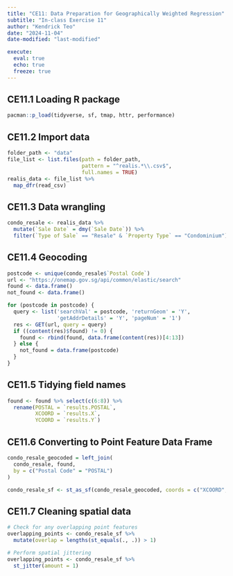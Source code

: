 ```yaml
---
title: "CE11: Data Preparation for Geographically Weighted Regression"
subtitle: "In-class Exercise 11"
author: "Kendrick Teo"
date: "2024-11-04"
date-modified: "last-modified"

execute: 
  eval: true
  echo: true
  freeze: true
---
```


## CE11.1 Loading R package

```r
pacman::p_load(tidyverse, sf, tmap, httr, performance)
```

## CE11.2 Import data

```r
folder_path <- "data"
file_list <- list.files(path = folder_path,
                        pattern = "^realis.*\\.csv$",
                        full.names = TRUE)
realis_data <- file_list %>%
  map_dfr(read_csv)
```

## CE11.3 Data wrangling

```r
condo_resale <- realis_data %>%
  mutate(`Sale Date` = dmy(`Sale Date`)) %>%
  filter(`Type of Sale` == "Resale" & `Property Type` == "Condominium")
```

## CE11.4 Geocoding

```r
postcode <- unique(condo_resale$`Postal Code`)
url <- "https://onemap.gov.sg/api/common/elastic/search"
found <- data.frame()
not_found <- data.frame()

for (postcode in postcode) {
  query <- list('searchVal' = postcode, 'returnGeom' = 'Y',
                'getAddrDetails' = 'Y', 'pageNum' = '1')
  res <- GET(url, query = query)
  if ((content(res)$found) != 0) {
    found <- rbind(found, data.frame(content(res))[4:13])
  } else {
    not_found = data.frame(postcode)
  }
}
```

## CE11.5 Tidying field names

```r
found <- found %>% select(c(6:8)) %>%
  rename(POSTAL = `results.POSTAL`,
         XCOORD = `results.X`,
         YCOORD = `results.Y`)
```

## CE11.6 Converting to Point Feature Data Frame

```r
condo_resale_geocoded = left_join(
  condo_resale, found,
  by = c("Postal Code" = "POSTAL")
)
```

```r
condo_resale_sf <- st_as_sf(condo_resale_geocoded, coords = c("XCOORD", "YCOORD"), crs = 3414)
```

## CE11.7 Cleaning spatial data

```r
# Check for any overlapping point features
overlapping_points <- condo_resale_sf %>%
  mutate(overlap = lengths(st_equals(., .)) > 1)

# Perform spatial jittering
overlapping_points <- condo_resale_sf %>%
  st_jitter(amount = 1)
```

